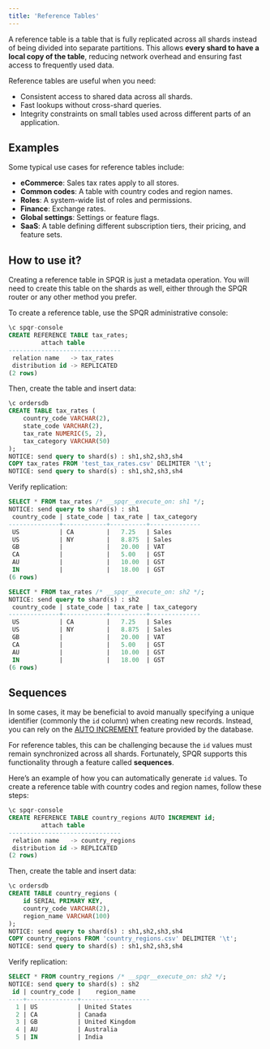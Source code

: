 ```yaml
---
title: 'Reference Tables'
---
```


A reference table is a table that is fully replicated across all shards instead of being divided into separate partitions. This allows **every shard to have a local copy of the table**, reducing network overhead and ensuring fast access to frequently used data.

Reference tables are useful when you need:

- Consistent access to shared data across all shards.
- Fast lookups without cross-shard queries.
- Integrity constraints on small tables used across different parts of an application.

## Examples

Some typical use cases for reference tables include:

- **eCommerce**: Sales tax rates apply to all stores.
- **Common codes**: A table with country codes and region names.
- **Roles**: A system-wide list of roles and permissions.
- **Finance**: Exchange rates.
- **Global settings**: Settings or feature flags.
- **SaaS**: A table defining different subscription tiers, their pricing, and feature sets.

## How to use it?

<Warning>
Creating a reference table in SPQR is just a metadata operation. You will need to create this table on the shards as well, either through the SPQR router or any other method you prefer.
</Warning>

To create a reference table, use the SPQR administrative console:

```sql
\c spqr-console
CREATE REFERENCE TABLE tax_rates;
         attach table          
-------------------------------
 relation name   -> tax_rates
 distribution id -> REPLICATED
(2 rows)
```

Then, create the table and insert data:

```sql
\c ordersdb
CREATE TABLE tax_rates (
    country_code VARCHAR(2),
    state_code VARCHAR(2),
    tax_rate NUMERIC(5, 2),
    tax_category VARCHAR(50)
);
NOTICE: send query to shard(s) : sh1,sh2,sh3,sh4
COPY tax_rates FROM 'test_tax_rates.csv' DELIMITER '\t';
NOTICE: send query to shard(s) : sh1,sh2,sh3,sh4
```

Verify replication:

```sql
SELECT * FROM tax_rates /* __spqr__execute_on: sh1 */;
NOTICE: send query to shard(s) : sh1
 country_code | state_code | tax_rate | tax_category
--------------+------------+----------+--------------
 US           | CA         |   7.25   | Sales
 US           | NY         |   8.875  | Sales
 GB           |            |   20.00  | VAT
 CA           |            |   5.00   | GST
 AU           |            |   10.00  | GST
 IN           |            |   18.00  | GST
(6 rows)

SELECT * FROM tax_rates /* __spqr__execute_on: sh2 */;
NOTICE: send query to shard(s) : sh2
 country_code | state_code | tax_rate | tax_category
--------------+------------+----------+--------------
 US           | CA         |   7.25   | Sales
 US           | NY         |   8.875  | Sales
 GB           |            |   20.00  | VAT
 CA           |            |   5.00   | GST
 AU           |            |   10.00  | GST
 IN           |            |   18.00  | GST
(6 rows)
```

## Sequences
In some cases, it may be beneficial to avoid manually specifying a unique identifier (commonly the `id` column) when creating new records. Instead, you can rely on the [AUTO INCREMENT](https://www.postgresql.org/docs/11/sql-createsequence.html) feature provided by the database. 

For reference tables, this can be challenging because the `id` values must remain synchronized across all shards. Fortunately, SPQR supports this functionality through a feature called **sequences**.

Here’s an example of how you can automatically generate `id` values. To create a reference table with country codes and region names, follow these steps:

```sql
\c spqr-console
CREATE REFERENCE TABLE country_regions AUTO INCREMENT id;
         attach table          
-------------------------------
 relation name   -> country_regions
 distribution id -> REPLICATED
(2 rows)
```

Then, create the table and insert data:

```sql
\c ordersdb
CREATE TABLE country_regions (
    id SERIAL PRIMARY KEY,
    country_code VARCHAR(2),
    region_name VARCHAR(100)
);
NOTICE: send query to shard(s) : sh1,sh2,sh3,sh4
COPY country_regions FROM 'country_regions.csv' DELIMITER '\t';
NOTICE: send query to shard(s) : sh1,sh2,sh3,sh4
```

Verify replication:

```sql
SELECT * FROM country_regions /* __spqr__execute_on: sh2 */;
NOTICE: send query to shard(s) : sh2
 id | country_code |    region_name    
----+--------------+-------------------
  1 | US           | United States
  2 | CA           | Canada
  3 | GB           | United Kingdom
  4 | AU           | Australia
  5 | IN           | India
```